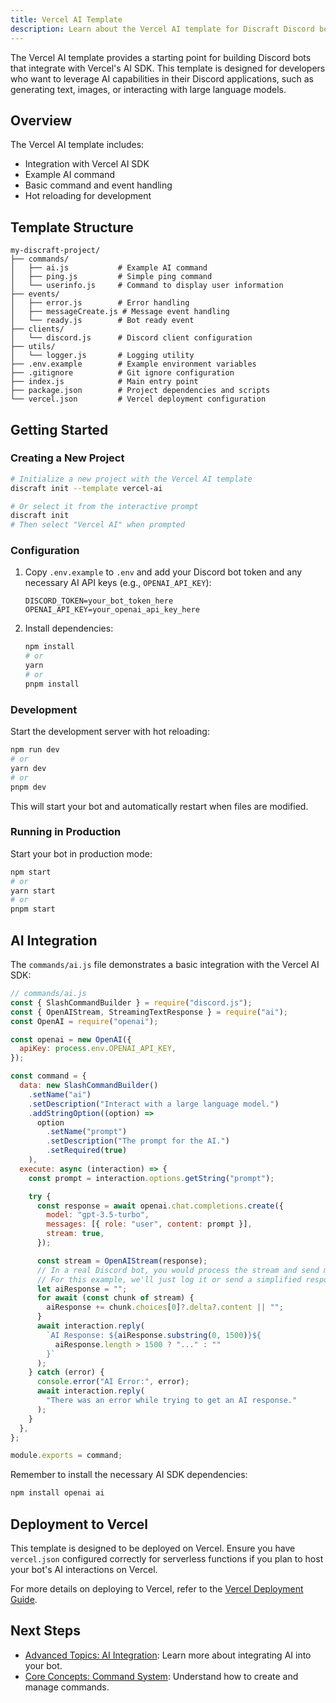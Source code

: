 ```yaml
---
title: Vercel AI Template
description: Learn about the Vercel AI template for Discraft Discord bots.
---
```


The Vercel AI template provides a starting point for building Discord bots that integrate with Vercel's AI SDK. This template is designed for developers who want to leverage AI capabilities in their Discord applications, such as generating text, images, or interacting with large language models.

## Overview

The Vercel AI template includes:

- Integration with Vercel AI SDK
- Example AI command
- Basic command and event handling
- Hot reloading for development

## Template Structure

```
my-discraft-project/
├── commands/
│   ├── ai.js           # Example AI command
│   ├── ping.js         # Simple ping command
│   └── userinfo.js     # Command to display user information
├── events/
│   ├── error.js        # Error handling
│   ├── messageCreate.js # Message event handling
│   └── ready.js        # Bot ready event
├── clients/
│   └── discord.js      # Discord client configuration
├── utils/
│   └── logger.js       # Logging utility
├── .env.example        # Example environment variables
├── .gitignore          # Git ignore configuration
├── index.js            # Main entry point
├── package.json        # Project dependencies and scripts
└── vercel.json         # Vercel deployment configuration
```

## Getting Started

### Creating a New Project

```bash
# Initialize a new project with the Vercel AI template
discraft init --template vercel-ai

# Or select it from the interactive prompt
discraft init
# Then select "Vercel AI" when prompted
```

### Configuration

1. Copy `.env.example` to `.env` and add your Discord bot token and any necessary AI API keys (e.g., `OPENAI_API_KEY`):

   ```
   DISCORD_TOKEN=your_bot_token_here
   OPENAI_API_KEY=your_openai_api_key_here
   ```

2. Install dependencies:
   ```bash
   npm install
   # or
   yarn
   # or
   pnpm install
   ```

### Development

Start the development server with hot reloading:

```bash
npm run dev
# or
yarn dev
# or
pnpm dev
```

This will start your bot and automatically restart when files are modified.

### Running in Production

Start your bot in production mode:

```bash
npm start
# or
yarn start
# or
pnpm start
```

## AI Integration

The `commands/ai.js` file demonstrates a basic integration with the Vercel AI SDK:

```javascript
// commands/ai.js
const { SlashCommandBuilder } = require("discord.js");
const { OpenAIStream, StreamingTextResponse } = require("ai");
const OpenAI = require("openai");

const openai = new OpenAI({
  apiKey: process.env.OPENAI_API_KEY,
});

const command = {
  data: new SlashCommandBuilder()
    .setName("ai")
    .setDescription("Interact with a large language model.")
    .addStringOption((option) =>
      option
        .setName("prompt")
        .setDescription("The prompt for the AI.")
        .setRequired(true)
    ),
  execute: async (interaction) => {
    const prompt = interaction.options.getString("prompt");

    try {
      const response = await openai.chat.completions.create({
        model: "gpt-3.5-turbo",
        messages: [{ role: "user", content: prompt }],
        stream: true,
      });

      const stream = OpenAIStream(response);
      // In a real Discord bot, you would process the stream and send messages to Discord
      // For this example, we'll just log it or send a simplified response.
      let aiResponse = "";
      for await (const chunk of stream) {
        aiResponse += chunk.choices[0]?.delta?.content || "";
      }
      await interaction.reply(
        `AI Response: ${aiResponse.substring(0, 1500)}${
          aiResponse.length > 1500 ? "..." : ""
        }`
      );
    } catch (error) {
      console.error("AI Error:", error);
      await interaction.reply(
        "There was an error while trying to get an AI response."
      );
    }
  },
};

module.exports = command;
```

Remember to install the necessary AI SDK dependencies:

```bash
npm install openai ai
```

## Deployment to Vercel

This template is designed to be deployed on Vercel. Ensure you have `vercel.json` configured correctly for serverless functions if you plan to host your bot's AI interactions on Vercel.

For more details on deploying to Vercel, refer to the [Vercel Deployment Guide](/docs/deployment/vercel).

## Next Steps

- [Advanced Topics: AI Integration](/docs/advanced-topics/ai-integration): Learn more about integrating AI into your bot.
- [Core Concepts: Command System](/docs/core-concepts/command-system): Understand how to create and manage commands.
